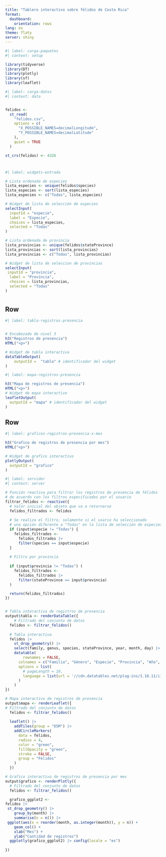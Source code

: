 ---
title: "Tablero interactivo sobre félidos de Costa Rica"
format: 
  dashboard:
    orientation: rows
lang: es
theme: flaty
server: shiny
---

```{r}
#| label: carga-paquetes
#| context: setup

library(tidyverse)
library(DT)
library(plotly)
library(sf)
library(leaflet)
```

```{r}
#| label: carga-datos
#| context: data


felidos <-
  st_read(
    "felidos.csv",
    options = c(
      "X_POSSIBLE_NAMES=decimalLongitude",
      "Y_POSSIBLE_NAMES=decimalLatitude"
    ),
    quiet = TRUE
  )

st_crs(felidos) <- 4326
```

# {.sidebar}

```{r}
#| label: widgets-entrada

# Lista ordenada de especies
lista_especies <- unique(felidos$species)
lista_especies <- sort(lista_especies)
lista_especies <- c("Todas", lista_especies)

# Widget de lista de selección de especies
selectInput(
  inputId = "especie",
  label = "Especie",
  choices = lista_especies,
  selected = "Todas"
)

# Lista ordenada de provincia 
lista_provincias <- unique(felidos$stateProvince)
lista_provincias <- sort(lista_provincias)
lista_provincias <- c("Todas", lista_provincias)

# Widget de lista de seleccion de provincias
selectInput(
 inputId = "provincia",
  label = "Provincia",
  choices = lista_provincias,
  selected = "Todas" 
)
```

#

## Row {heigth=60%}


```{r}
#| label: tabla-registros-presencia


# Encabezado de nivel 3
h3("Registros de presencia")
HTML("<p>")

# Widget de tabla interactiva
dataTableOutput(
	outputId =  "tabla" # identificador del widget
)
```


```{r}
#| label: mapa-registros-presencia

h3("Mapa de registros de presencia")
HTML("<p>")
# Widget de mapa interactivo
leafletOutput(
  outputId = "mapa" # identificador del widget
)
```


## Row {heigth=40%}


```{r}
#| label: graficos-registros-presencia-x-mes

h3("Grafico de registros de presencia por mes")
HTML("<p>")

# Widget de grafico interactivo
plotlyOutput(
  outputId = "grafico"
)
```



```{r}
#| label: servidor
#| context: server

# Función reactiva para filtrar los registros de presencia de félidos
# de acuerdo con los filtros especificados por el usuario
filtrar_felidos <- reactive({
  # Valor inicial del objeto que va a retornarse
  felidos_filtrados <- felidos
  
  # Se realiza el filtro, solamente si el usario ha seleccionado 
  # una opción diferente a "Todas" en la lista de selección de especies
  if (input$especie != "Todas") {
    felidos_filtrados <-
      felidos_filtrados |>
      filter(species == input$especie)
  }
  
  # Filtro por provincia
  
  if (input$provincia != "Todas") (
    felidos_filtrados <- 
      felidos_filtrados |>
      filter(stateProvince == input$provincia)
  )

  return(felidos_filtrados)
}) 


# Tabla interactiva de registros de presencia
output$tabla <- renderDataTable({
	# Filtrado del conjunto de datos
  felidos <- filtrar_felidos()
  
  # Tabla interactiva
  felidos |>
    st_drop_geometry() |>
    select(family, genus, species, stateProvince, year, month, day) |>
    datatable(
    	rownames = FALSE,
      colnames = c("Familia", "Género", "Especie", "Provincia", "Año", "Mes", "Día"),
      options = list(
      	# pageLength = 10,
        language = list(url = '//cdn.datatables.net/plug-ins/1.10.11/i18n/Spanish.json')
      )
    )
})

# Mapa interactivo de registros de presencia
output$mapa <- renderLeaflet({
# Filtrado del conjunto de datos
  felidos <- filtrar_felidos()
  
  leaflet() |>
    addTiles(group = "OSM") |> 
    addCircleMarkers(
      data = felidos,
      radius = 4,
      color = "green",
      fillOpacity = "green",
      stroke = FALSE,
      group = "Felidos"
    )
  })

# Grafico interactivo de registros de presencia por mes
output$grafico <- renderPlotly({
  # Filtrado del conjunto de datos
  felidos <- filtrar_felidos()

  grafico_ggplot2 <- 
felidos |> 
 st_drop_geometry() |>
    group_by(month) |>
    summarise(n = n()) |>
 ggplot(aes(x = reorder(month, as.integer(month)), y = n)) +
    geom_col() + 
    xlab("Mes") +
    ylab("Cantidad de registros") 
  ggplotly(grafico_ggplot2) |> config(locale = "es")
  
})
```


















